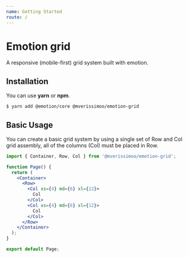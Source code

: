 ```yaml
---
name: Getting Started
route: /
---
```


# Emotion grid

A responsive (mobile-first) grid system built with emotion.

## Installation

You can use **yarn** or **npm**.

```bash
$ yarn add @emotion/core @mverissimoo/emotion-grid
```

## Basic Usage

You can create a basic grid system by using a single set of Row and Col grid assembly, all of the columns (Col) must be placed in Row.

```jsx
import { Container, Row, Col } from '@mverissimoo/emotion-grid';

function Page() {
  return (
    <Container>
      <Row>
        <Col xs={4} md={6} xl={12}>
          Col
        </Col>
        <Col xs={4} md={6} xl={12}>
          Col
        </Col>
      </Row>
    </Container>
  );
}

export default Page;
```
